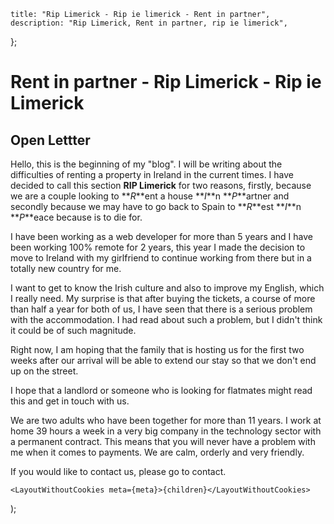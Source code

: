 
    title: "Rip Limerick - Rip ie limerick - Rent in partner",
    description: "Rip Limerick, Rent in partner, rip ie limerick",
};

# Rent in partner - Rip Limerick - Rip ie Limerick

## Open Lettter

Hello, this is the beginning of my "blog". I will be writing about the difficulties of renting a property in Ireland in the current times.
I have decided to call this section **RIP Limerick** for two reasons, firstly, because we are a couple looking to **_R_**ent a house **_I_**n **_P_**artner and
secondly because we may have to go back to Spain to **_R_**est **_I_**n **_P_**eace because is to die for.

I have been working as a web developer for more than 5 years and I have been working 100% remote for 2 years, this year I made the decision
to move to Ireland with my girlfriend to continue working from there but in a totally new country for me.

I want to get to know the Irish culture and also to improve my English, which I really need. My surprise is that after buying the tickets,
a course of more than half a year for both of us, I have seen that there is a serious problem with the accommodation. I had read about such a problem,
but I didn't think it could be of such magnitude.

Right now, I am hoping that the family that is hosting us for the first two weeks after our arrival will be able to extend our stay so that we
don't end up on the street.

I hope that a landlord or someone who is looking for flatmates might read this and get in touch with us.

We are two adults who have been together for more than 11 years. I work at home 39 hours a week in a very big company in the technology sector
with a permanent contract. This means that you will never have a problem with me when it comes to payments. We are calm, orderly and very friendly.

If you would like to contact us, please go to <Link href="/#contact">contact</Link>.

    <LayoutWithoutCookies meta={meta}>{children}</LayoutWithoutCookies>
);

